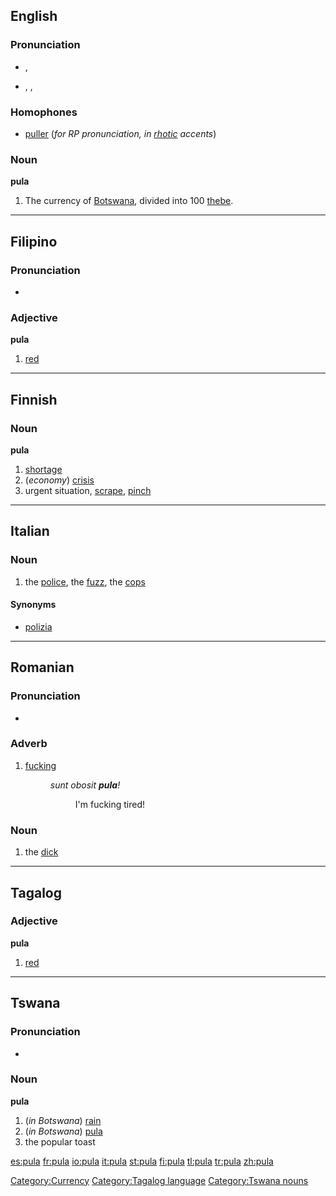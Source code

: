 {{see|Pula}}
==English==

===Pronunciation===
*{{italbrac|[[RP]]}} {{IPA|/pʊlə/}}, {{SAMPA|/pUl@/}}
*{{italbrac|US}} {{AHD|po͞olʹä}}, {{IPA|/puːlɑː/}}, {{SAMPA|/pu:lA:/}}

===Homophones===
*[[puller]] (''for RP pronunciation, in [[rhotic]] accents'')

===Noun===
'''pula'''

# The currency of [[Botswana]], divided into 100 [[thebe]].

[[Category:Currency]]

----

==Filipino==

===Pronunciation===
*{{IPA|/puˈlɑː/}}

===Adjective===
'''pula'''

# [[red]]

----

==Finnish==

===Noun===
'''pula'''

# [[shortage]]
# (''economy'') [[crisis]]
# urgent situation, [[scrape]], [[pinch]]

----

==Italian==

===Noun===
{{it-noun|pul|f|a|e}}

# {{slang|lang=it}} the [[police]], the [[fuzz]], the [[cops]]

====Synonyms====
*[[polizia]]

----

==Romanian==

===Pronunciation===
*{{IPA|[ ˈpu.la ]|lang=ro}}

===Adverb===
{{ro-adv}}

# {{slang|intensifies adjectives|lang=ro}} [[fucking]]
#:''sunt obosit '''pula'''!''
#::I'm fucking tired!

===Noun===
{{ro-noun-def|f|na|pulă}}

# {{vulgar|slang|lang=ro}} the [[dick]]

----

==Tagalog==

===Adjective===
'''pula'''

# [[red]]

[[Category:Tagalog language]]

----

==Tswana==

===Pronunciation===
*{{IPA|/ˈpuːlə/}}

===Noun===
'''pula'''

# (''in Botswana'') [[rain]]
# (''in Botswana'') [[pula#English|pula]]
# the popular toast

[[Category:Tswana nouns]]

[[es:pula]]
[[fr:pula]]
[[io:pula]]
[[it:pula]]
[[st:pula]]
[[fi:pula]]
[[tl:pula]]
[[tr:pula]]
[[zh:pula]]
